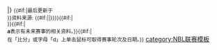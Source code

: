 |}
<small>{{#if:{{{u|}}}|最后更新于{{{u}}}<br />}}资料来源: {{#if:{{{s|}}}|{{{s}}}|{{Fact|date={{#time:F Y}}}}}}{{#if:{{{nt|}}}|<br />{{{nt}}}}}{{#if:{{{a|}}}|<br />'''a'''表示有未来赛事的相关资料。}}{{#if:{{{rd|}}}|<br />在「比分」或字母「d」上单击鼠标可取得赛事轮次及日期。}}</small><noinclude>
{{Documentation, template|template:NBL r/doc}}
[[category:NBL联赛模板]]
</noinclude>